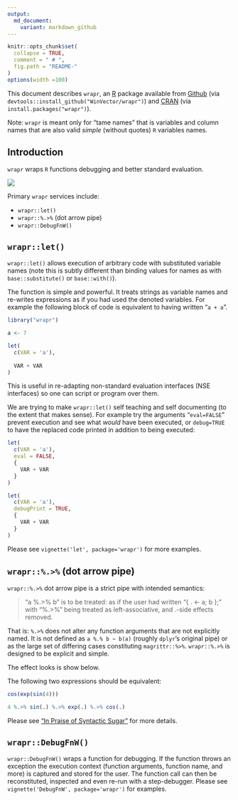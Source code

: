 ```yaml
---
output:
  md_document:
    variant: markdown_github
---
```


<!-- README.md is generated from README.Rmd. Please edit that file -->



```r
knitr::opts_chunk$set(
  collapse = TRUE,
  comment = " # ",
  fig.path = "README-"
)
options(width =100)
```

This document describes `wrapr`, an [R](https://cran.r-project.org) package available from [Github](https://github.com/WinVector/wrapr) (via `devtools::install_github("WinVector/wrapr")`) and  [CRAN](https://CRAN.R-project.org/) (via `install.packages("wrapr")`).

Note: `wrapr` is meant only for "tame names" that is variables and column names that are also valid *simple* (without quotes) `R` variables names.

## Introduction

`wrapr` wraps `R` functions debugging and better standard evaluation.


![](tools/wraprs.png)


Primary `wrapr` services include:

 * `wrapr::let()`
 * `wrapr::%.>%` (dot arrow pipe)
 * `wrapr::DebugFnW()`

 
## `wrapr::let()`

`wrapr::let()` allows execution of arbitrary code with substituted variable names (note this is subtly different than binding values for names as with `base::substitute()` or `base::with()`). 

The function is simple and powerful.  It treats strings as variable names and re-writes expressions as if you had used the denoted variables.  For example the following block of code is equivalent to having written "`a + a`".

```r
library("wrapr")

a <- 7

let(
  c(VAR = 'a'),
  
  VAR + VAR
)
```

This is useful in re-adapting non-standard evaluation interfaces (NSE interfaces) so one can script or program over them.

We are trying to make `wrapr::let()` self teaching and self documenting (to the extent that makes sense).  For example try the arguments "`eval=FALSE`" prevent execution and see what *would* have been executed, or `debug=TRUE` to have the replaced code printed in addition to being executed:

```r
let(
  c(VAR = 'a'),
  eval = FALSE,
  {
    VAR + VAR
  }
)

let(
  c(VAR = 'a'),
  debugPrint = TRUE,
  {
    VAR + VAR
  }
)
```


Please see `vignette('let', package='wrapr')` for more examples.

## `wrapr::%.>%` (dot arrow pipe)

`wrapr::%.>%` dot arrow pipe is a strict pipe with intended semantics:


>  "a %.&gt;% b" is to be treated:
>  as if the user had written "{ . &lt;- a; b };"
>  with "%.&gt;%" being treated as left-associative,
>  and .-side effects removed.

That is: `%.>%` does not alter any function arguments that are not explicitly named.  It is not defined as `a %.% b ~ b(a)` (roughly `dplyr`'s original pipe) or as the large set of differing cases constituting `magrittr::%>%`.  `wrapr::%.>%` is designed to be explicit and simple.

The effect looks is show below.

The following two expressions should be equivalent:

```r
cos(exp(sin(4)))

4 %.>% sin(.) %.>% exp(.) %.>% cos(.)
```

Please see ["In Praise of Syntactic Sugar"](http://www.win-vector.com/blog/2017/07/in-praise-of-syntactic-sugar/) for more details.


## `wrapr::DebugFnW()`

`wrapr::DebugFnW()` wraps a function for debugging.  If the function throws an exception the execution context (function arguments, function name, and more) is captured and stored for the user.  The function call can then be reconstituted, inspected and even re-run with a step-debugger.  Please see `vignette('DebugFnW', package='wrapr')` for examples.

